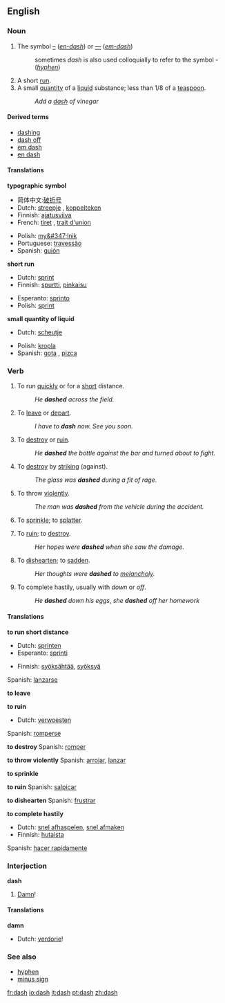 {{punctuation marks}}
==English==

===Noun===
{{en-noun-reg-es}}

# {{typography}} The symbol [[–]] (''[[en-dash]]'') or [[—]] (''[[em-dash]]'')
#: sometimes ''dash'' is also used colloquially to refer to the symbol - (''[[hyphen]]'')
# A short [[run]].
# A small [[quantity]] of a [[liquid]] substance; less than 1/8 of a [[teaspoon]].
#: ''Add a [[dash]] of vinegar''


====Derived terms====
*[[dashing]]
*[[dash off]]
*[[em dash]]
*[[en dash]]

====Translations====
'''typographic symbol'''
{{top}}
*简体中文:[[破折号]]{{n}}
*Dutch: [[streepje]] {{n}}, [[koppelteken]] {{n}}
*Finnish: [[ajatusviiva]]
*French: [[tiret]] {{m}}, [[trait d'union]] {{m}}
{{mid}}
*Polish: [[my&#347;lnik]] {{m}}
*Portuguese: [[travessão]] {{m}}
*Spanish: [[guión]] {{m}}
{{bottom}}

'''short run'''
{{top}}
*Dutch: [[sprint]] {{m}}
*Finnish: [[spurtti]], [[pinkaisu]]
{{mid}}
*Esperanto: [[sprinto]]
*Polish: [[sprint]] {{m}}
{{bottom}}

'''small quantity of liquid'''
{{top}}
*Dutch: [[scheutje]] {{n}}
{{mid}}
*Polish: [[kropla]] {{f}}
*Spanish: [[gota]] {{f}}, [[pizca]] {{f}}
{{bottom}}

===Verb===
{{en-infl-reg-sibilant|dash||}}

# {{intransitive}} To run [[quick]]ly or for a [[short]] distance.
#: ''He '''dashed''' across the field.''
# {{intransitive}} To [[leave]] or [[depart]].
#: ''I have to '''dash''' now. See you soon.''
# {{intransitive}} To [[destroy]] or [[ruin]].
#: ''He '''dashed''' the bottle against the bar and turned about to fight.''
# {{transitive}} To [[destroy]] by [[striking]] (against).
#: ''The glass was '''dashed''' during a fit of rage.''
# {{transitive}} To throw [[violent]]ly.
#: ''The man was '''dashed''' from the vehicle during the accident.''
# {{transitive}} To [[sprinkle]]; to [[splatter]].
# {{transitive}} To [[ruin]]; to [[destroy]].
#: ''Her hopes were '''dashed''' when she saw the damage.''
# {{transitive}} To [[dishearten]]; to [[sadden]].
#: ''Her thoughts were '''dashed''' to [[melancholy]].''
# {{transitive}} To complete hastily, usually with ''down'' or ''off''.
#: ''He '''dashed''' down his eggs'', ''she '''dashed''' off her homework''

====Translations====
'''to run short distance'''
{{top}}
*Dutch: [[sprinten]]
*Esperanto: [[sprinti]]
{{mid}}
*Finnish: [[syöksähtää]], [[syöksyä]]
Spanish: [[lanzarse]]
{{bottom}}

'''to leave'''
{{top}}
{{mid}}
{{bottom}}

'''to ruin'''
{{top}}
*Dutch: [[verwoesten]]
{{mid}}
Spanish: [[romperse]]
{{bottom}}

'''to destroy'''
{{top}}
{{mid}}
Spanish: [[romper]]
{{bottom}}

'''to throw violently'''
{{top}}
{{mid}}
Spanish: [[arrojar]], [[lanzar]]
{{bottom}}

'''to sprinkle'''
{{top}}
{{mid}}
{{bottom}}

'''to ruin'''
{{top}}
{{mid}}
Spanish: [[salpicar]]
{{bottom}}

'''to dishearten'''
{{top}}
{{mid}}
Spanish: [[frustrar]]
{{bottom}}

'''to complete hastily'''
{{top}}
*Dutch: [[snel afhaspelen]], [[snel afmaken]]
*Finnish: [[hutaista]]
{{mid}}
Spanish: [[hacer rapidamente]]
{{bottom}}

===Interjection===
'''dash'''

# {{euphemism}} [[damn|Damn]]!

====Translations====
'''damn'''
{{top}}
*Dutch: [[verdorie]]!
{{mid}}
{{bottom}}

===See also===
*[[hyphen]]
*[[minus sign]]

[[fr:dash]]
[[io:dash]]
[[it:dash]]
[[pt:dash]]
[[zh:dash]]